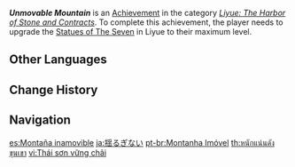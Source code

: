 {{Achievement Infobox
|id           = 80045
|order id     = 0045
|category     = Liyue: The Harbor of Stone and Contracts
|description  = Upgrade the [[Statues of The Seven]] in [[Liyue]] to their maximum level.
|requirements = 
|primogems    = 20
|tracking     = 
|topic        = Statue of The Seven
}}
'''''Unmovable Mountain''''' is an [[Achievement]] in the category ''[[Liyue: The Harbor of Stone and Contracts]]''. To complete this achievement, the player needs to upgrade the [[Statues of The Seven]] in Liyue to their maximum level.
<!--
==Trivia==

==Video Guides==
{{EVT
|video1   = 
|caption1 = 
}}
-->
==Other Languages==
{{Other Languages
|en      = Unmovable Mountain
|zhs     = 重嶂不移
|zhs_rm  = Chóng Zhàng Bù Yí
|zht     = 重嶂不移
|zht_rm  = Chóng Zhàng Bù Yí
|zh_tl   = The Unmoving Manifold Mountains
|ja      = 揺るぎない
|ja_rm   = Yuruginai
|ja_tl   = Unshakable
|ko      = 변하지 않는 위상
|ko_tl   = Unchanged Status
|es      = Montaña inamovible
|es_tl   = Unmovable Mountain
|fr      = Aussi immobile que la montagne
|fr_tl   = As Unmovable as Mountain
|ru      = Неподвижные скалы
|ru_tl   = Motionless Rocks
|th      = หนักแน่นดังขุนเขา
|th_rm   = 
|th_tl   = 
|vi      = Thái sơn vững chãi
|vi_tl   = 
|de      = Unbeirrbare Gipfel
|de_tl   = Imperturbable Peak
|id      = Tak Tergoyahkan
|id_tl   = Unshakable
|pt      = Montanha Imóvel
|pt_tl   = 
|tr      = Yerinden Oynamayan Dağ
|tr_tl   = Unmovable Mountain
|it      = Montagna inamovibile
|it_tl   = 
}}

==Change History==
{{Change History|1.0}}
<!--
==References==
{{Reflist}}
-->
==Navigation==
{{Achievement Navbox|Liyue: The Harbor of Stone and Contracts}}

[[es:Montaña inamovible]]
[[ja:揺るぎない]]
[[pt-br:Montanha Imóvel]]
[[th:หนักแน่นดังขุนเขา]]
[[vi:Thái sơn vững chãi]]